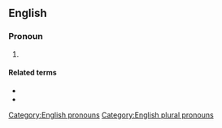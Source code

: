 ==English==

===Pronoun===
{{head|en|pronouns}}

# {{lb|en|nonstandard|or|dialectal}} {{alternative form of|yourselves|lang=en}}

====Related terms====
* {{l|en|yer}}
* {{l|en|yerself}}

[[Category:English pronouns]]
[[Category:English plural pronouns]]
